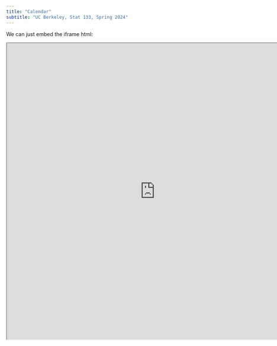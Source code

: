 ```yaml
---
title: "Calendar"
subtitle: "UC Berkeley, Stat 133, Spring 2024"
---
```


We can just embed the iframe html:

<iframe src="https://calendar.google.com/calendar/embed?height=600&wkst=1&bgcolor=%23ffffff&ctz=America%2FLos_Angeles&showTitle=0&mode=WEEK&src=Y190OGE0MzY1cGhmY20wMGUyOW1oMXVha3Fuc0Bncm91cC5jYWxlbmRhci5nb29nbGUuY29t&src=Y19wZjBhcmZlYnBndGtiNTJlb25jbzNxMmVwMEBncm91cC5jYWxlbmRhci5nb29nbGUuY29t&src=Y19hZWNnMGE0djVlYmdjbDh0amo3cTcyNm9wNEBncm91cC5jYWxlbmRhci5nb29nbGUuY29t&src=Y19pZmlxOTA3MGI5OGprMDJoYnI4cDM3djNlc0Bncm91cC5jYWxlbmRhci5nb29nbGUuY29t&src=c_469240f03417bcbdddb731b455bbff98dba55de11c5afb03fff0657e39522b54%40group.calendar.google.com&color=%237CB342&color=%23795548&color=%233F51B5&color=%23D50000&color=%235229A3" height=800 width=800 title="an embedded website (could be a calendar)"></iframe>
